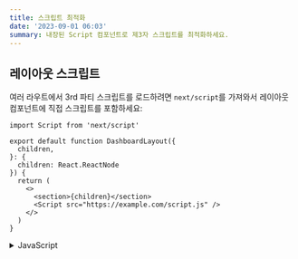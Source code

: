 ```yaml
---
title: 스크립트 최적화
date: '2023-09-01 06:03'
summary: 내장된 Script 컴포넌트로 제3자 스크립트를 최적화하세요.
---
```


<TOCInline toc={props.toc} asDisclosure />


## 레이아웃 스크립트

여러 라우트에서 3rd 파티 스크립트를 로드하려면 `next/script`를 가져와서 레이아웃 컴포넌트에 직접 스크립트를 포함하세요:

```tsx filename="app/dashboard/layout.tsx" switcher
import Script from 'next/script'

export default function DashboardLayout({
  children,
}: {
  children: React.ReactNode
}) {
  return (
    <>
      <section>{children}</section>
      <Script src="https://example.com/script.js" />
    </>
  )
}
```
<details>
    <summary>JavaScript</summary>
```jsx filename="app/dashboard/layout.js" switcher
import Script from 'next/script'

export default function DashboardLayout({ children }) {
  return (
    <>
      <section>{children}</section>
      <Script src="https://example.com/script.js" />
    </>
  )
}
```
</details>

사용자가 폴더 라우트(예: `dashboard/page.js`) 또는 중첩된 라우트(예: `dashboard/settings/page.js`)에 접근하면 3rd 파티 스크립트가 가져와집니다. Next.js는 사용자가 동일한 레이아웃의 여러 라우트 사이를 이동하더라도 스크립트가 **한 번만 로드되도록** 보장합니다.


## 애플리케이션 스크립트

모든 라우트에 3rd 파티 스크립트를 로드하려면 `next/script`를 가져와서 루트 레이아웃에 직접 스크립트를 포함하세요:

```tsx filename="app/layout.tsx" switcher
import Script from 'next/script'

export default function RootLayout({
  children,
}: {
  children: React.ReactNode
}) {
  return (
    <html lang="en">
      <body>{children}</body>
      <Script src="https://example.com/script.js" />
    </html>
  )
}
```
<details>
    <summary>JavaScript</summary>
```jsx filename="app/layout.js" switcher
import Script from 'next/script'

export default function RootLayout({ children }) {
  return (
    <html lang="en">
      <body>{children}</body>
      <Script src="https://example.com/script.js" />
    </html>
  )
}
```
</details>


이 스크립트는 애플리케이션의 _모든_ 라우트에 접근될 때 로드 및 실행됩니다. Next.js는 사용자가 여러 페이지 사이를 이동하더라도 스크립트가 **한 번만 로드되도록** 보장합니다.

> **추천**: 성능에 불필요한 영향을 최소화하기 위해 특정 페이지 또는 레이아웃에만 3rd 파티 스크립트를 포함하는 것을 추천합니다.

## 전략

`next/script`의 기본 동작은 모든 페이지나 레이아웃에서 3rd 파티 스크립트를 로드하게 해줍니다. 하지만 `strategy` 속성을 사용하여 로딩 동작을 미세 조정할 수 있습니다:

- `beforeInteractive`: Next.js 코드나 페이지 hydration 이전에 스크립트를 로드합니다.
- `afterInteractive`: (**기본값**) 페이지에서 일부 hydration 이후에 빠르게 스크립트를 로드합니다.
- `lazyOnload`: 브라우저의 유휴 시간 동안 스크립트를 로드합니다.
- `worker`: (실험적) 웹 워커에서 스크립트를 로드합니다.

각 전략과 사용 사례에 대해 더 자세히 알아보려면 [`next/script`](https://nextjs.org/docs/app/api-reference/components/script#strategy) API 참조 문서를 참조하세요.

### 웹 워커로 스크립트 오프로딩하기 (실험적)

> **경고:** `worker` 전략은 아직 안정적이지 않으며 [`app`](/docs/nextjs/routing/defining-routes) 디렉토리와 함께 작동하지 않습니다. 주의하여 사용하세요.

`worker` 전략을 사용하는 스크립트는 [Partytown](https://partytown.builder.io/)을 사용하여 웹 워커에서 오프로드 및 실행됩니다. 이것은 주 스레드를 나머지 응용 프로그램 코드에 전용으로 사용함으로써 사이트의 성능을 향상시킬 수 있습니다.

이 전략은 여전히 실험적이며 `next.config.js`에서 `nextScriptWorkers` 플래그가 활성화된 경우에만 사용할 수 있습니다:

```js filename="next.config.js"
module.exports = {
  experimental: {
    nextScriptWorkers: true,
  },
}
```

그런 다음 `next`를 실행하면 (보통 `npm run dev` 또는 `yarn dev`) Next.js는 필요한 패키지의 설치를 안내합니다:

```bash filename="Terminal"
npm run dev
```

이러한 지침이 표시됩니다: Partytown을 설치하려면 `npm install @builder.io/partytown`를 실행하세요.

설치가 완료되면, `strategy="worker"`를 정의하면 애플리케이션에서 Partytown을 자동으로 인스턴스화하고 스크립트를 웹 워커로 오프로드합니다.

```tsx filename="pages/home.tsx" switcher
import Script from 'next/script'

export default function Home() {
  return (
    <>
      <Script src="https://example.com/script.js" strategy="worker" />
    </>
  )
}
```
<details>
    <summary>JavaScript</summary>
```jsx filename="pages/home.js" switcher
import Script from 'next/script'

export default function Home() {
  return (
    <>
      <Script src="https://example.com/script.js" strategy="worker" />
    </>
  )
}
```
</details>

웹 워커에서 3rd 파티 스크립트를 로딩할 때 고려해야 할 여러 단점이 있습니다. 자세한 정보는 Partytown의 [tradeoffs](https://partytown.builder.io/trade-offs) 문서를 참조하세요.



## 인라인 스크립트

인라인 스크립트, 또는 외부 파일에서 로드되지 않는 스크립트는 Script 컴포넌트에서도 지원됩니다. 중괄호 안에 JavaScript를 배치함으로써 작성할 수 있습니다:

```jsx
<Script id="show-banner">
  {`document.getElementById('banner').classList.remove('hidden')`}
</Script>
```

또는 `dangerouslySetInnerHTML` 속성을 사용하여 작성할 수 있습니다:

```jsx
<Script
  id="show-banner"
  dangerouslySetInnerHTML={{
    __html: 
    `document.getElementById('banner').classList.remove('hidden')`,
  }}
/>
```

> **경고**: Next.js에서 스크립트를 추적하고 최적화하기 위해서는 인라인 스크립트에 `id` 속성이 반드시 할당되어야 합니다.

## 추가 코드 실행

이벤트 핸들러는 Script 컴포넌트와 함께 사용하여 특정 이벤트 발생 후 추가 코드를 실행할 수 있습니다:

- `onLoad`: 스크립트 로딩이 완료된 후 코드를 실행합니다.
- `onReady`: 스크립트 로딩이 완료되고 컴포넌트가 마운트될 때마다 코드를 실행합니다.
- `onError`: 스크립트 로딩에 실패하면 코드를 실행합니다.

이러한 핸들러들은 `next/script`가 [클라이언트 컴포넌트](/docs/nextjs/rendering/client-components) 내에서 import되고 사용될 때만 작동하며, 코드의 첫 번째 줄로 `"use client"`가 정의되어야 합니다:

```tsx filename="app/page.tsx" switcher
'use client'

import Script from 'next/script'

export default function Page() {
  return (
    <>
      <Script
        src="https://example.com/script.js"
        onLoad={() => {
          console.log('Script has loaded')
        }}
      />
    </>
  )
}
```
<details>
    <summary>JavaScript</summary>
```jsx filename="app/page.js" switcher
'use client'

import Script from 'next/script'

export default function Page() {
  return (
    <>
      <Script
        src="https://example.com/script.js"
        onLoad={() => {
          console.log('Script has loaded')
        }}
      />
    </>
  )
}
```
</details>

각 이벤트 핸들러에 대한 자세한 내용과 예제를 보려면 [`next/script`](https://nextjs.org/docs/app/api-reference/components/script#onload) API 참조 문서를 참조하세요.


## 추가 속성

[`nonce`](/en-US/docs/Web/HTML/Global_attributes/nonce) 또는 [사용자 정의 데이터 속성](https://developer.mozilla.org/docs/Web/HTML/Global_attributes/data-*)과 같이 Script 컴포넌트에서 사용되지 않는 많은 DOM 속성을 `<script>` 요소에 할당할 수 있습니다. 추가 속성을 포함하면 이를 자동으로 최종 최적화된 HTML에 포함된 `<script>` 요소로 전달합니다.
